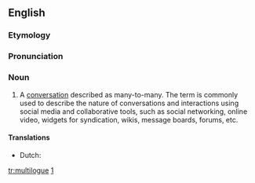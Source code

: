 ==English==

===Etymology===
{{blend|multi-|dialogue|lang=en}}

===Pronunciation===
{{rfp|lang=en}}

===Noun===
{{en-noun}}

# A [[conversation]] described as many-to-many. The term is commonly used to describe the nature of conversations and interactions using social media and collaborative tools, such as social networking, online video, widgets for syndication, wikis, message boards, forums, etc.

====Translations====
{{trans-top|many-to-many conversation}}
* Dutch: {{t|nl|multiloog|m}}
{{trans-mid}}
{{trans-bottom}}

[[tr:multilogue]]
[http://www.multilogue.net]